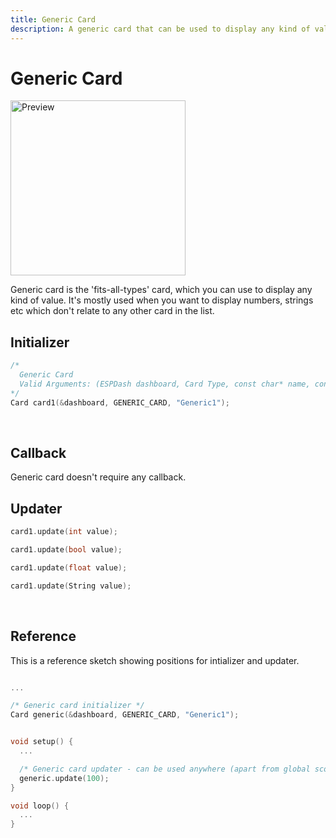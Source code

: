 ```yaml
---
title: Generic Card
description: A generic card that can be used to display any kind of value. It's mostly used when you want to display numbers, strings etc which don't relate to any other card in the list.
---
```



# Generic Card

<img className="card-preview" src="/img/v4/generic-card.png" width="280px" alt="Preview" />

Generic card is the 'fits-all-types' card, which you can use to display any kind of value. It's mostly used when you want to display numbers, strings etc which don't relate to any other card in the list.

## Initializer

```cpp
/* 
  Generic Card
  Valid Arguments: (ESPDash dashboard, Card Type, const char* name, const char* symbol (optional) )
*/
Card card1(&dashboard, GENERIC_CARD, "Generic1");
```

<br/>

## Callback

<Callout>
Generic card doesn't require any callback.
</Callout>

<br/>

## Updater

```cpp
card1.update(int value);
```

```cpp
card1.update(bool value);
```

```cpp
card1.update(float value);
```

```cpp
card1.update(String value);
```

<br/>

## Reference

This is a reference sketch showing positions for intializer and updater.


```cpp

...

/* Generic card initializer */
Card generic(&dashboard, GENERIC_CARD, "Generic1");


void setup() {
  ...

  /* Generic card updater - can be used anywhere (apart from global scope) */
  generic.update(100);
}

void loop() {
  ...
}

```
